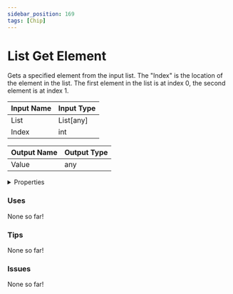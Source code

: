 ```yaml
---
sidebar_position: 169
tags: [Chip]
---
```


# List Get Element

Gets a specified element from the input list. The "Index" is the location of the element in the list. The first element in the list is at index 0, the second element is at index 1.




<EsbSvg />

| Input Name | Input Type |
|-----------|-----------|
| List | List[any] |
| Index | int |

| Output Name | Output Type |
|-----------|-----------|
| Value | any |


<details>
  <summary>Properties</summary>
  <div>
    <div>
    <table>
      <thead>
        <tr>
          <th>Is beta required?</th>
          <th>❌</th>
        </tr>
        <tr>
          <th>Is this chip a trolling risk?</th>
          <th>❌</th>
        </tr>
        <tr>
          <th>Chip UUID</th>
          <th>e8c5082f-0a75-4025-9679-293bc8d72989</th>
        </tr>
      </thead>
    </table>
    </div>
  </div>
</details>

### Uses

None so far!

### Tips

None so far!

### Issues

None so far!